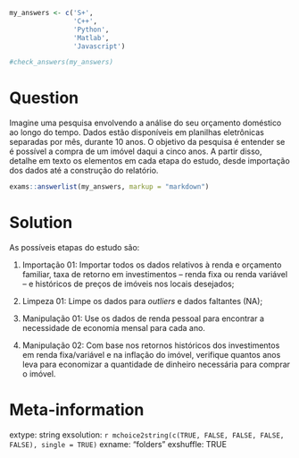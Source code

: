 ```r
my_answers <- c('S+', 
                'C++',
                'Python',
                'Matlab',
                'Javascript')

#check_answers(my_answers)
```

Question
========

Imagine uma pesquisa envolvendo a análise do seu orçamento doméstico ao longo do tempo. Dados estão disponíveis em planilhas eletrônicas separadas por mês, durante 10 anos. O objetivo da pesquisa é entender se é possível a compra de um imóvel daqui a cinco anos. A partir disso, detalhe em texto os elementos em cada etapa do estudo, desde importação dos dados até a construção do relatório.

```r
exams::answerlist(my_answers, markup = "markdown")
```

Solution
================

As possíveis etapas do estudo são:

1) Importação 01: Importar todos os dados relativos à renda e orçamento familiar, taxa de retorno em investimentos -- renda fixa ou renda variável -- e históricos de preços de imóveis nos locais desejados;

2) Limpeza 01: Limpe os dados para _outliers_ e dados faltantes (NA);

3) Manipulação 01: Use os dados de renda pessoal para encontrar a necessidade de economia mensal para cada ano. 

4) Manipulação 02: Com base nos retornos históricos dos investimentos em renda fixa/variável e na inflação do imóvel, verifique quantos anos leva para economizar a quantidade de dinheiro necessária para comprar o imóvel.


Meta-information
================
extype: string
exsolution: `r mchoice2string(c(TRUE, FALSE, FALSE, FALSE, FALSE), single = TRUE)`
exname: "folders"
exshuffle: TRUE

